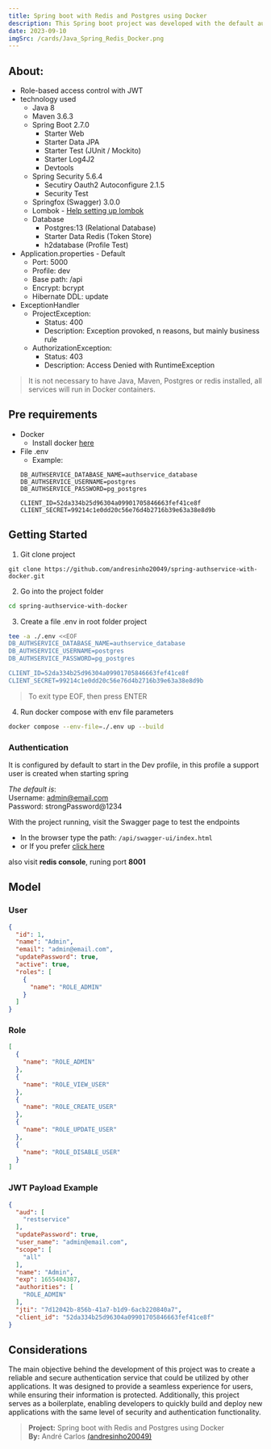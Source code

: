 ```yaml
---
title: Spring boot with Redis and Postgres using Docker
description: This Spring boot project was developed with the default authentication settings in mind and documentation to serve as a basis for developing other projects.
date: 2023-09-10
imgSrc: /cards/Java_Spring_Redis_Docker.png
---
```


## About:
 - Role-based access control with JWT 
 - technology used 
    - Java 8
    - Maven 3.6.3
    - Spring Boot 2.7.0
    	- Starter Web
     	- Starter Data JPA
      	- Starter Test (JUnit / Mockito)
      	- Starter Log4J2
      	- Devtools
    - Spring Security 5.6.4     
    	- Secutiry Oauth2 Autoconfigure 2.1.5
     	- Security Test 
    - Springfox (Swagger) 3.0.0
    - Lombok - [Help setting up lombok](https://projectlombok.org/setup/eclipse)
    - Database
    	- Postgres:13 (Relational Database)
    	- Starter Data Redis (Token Store)
     	- h2database (Profile Test)
- Application.properties - Default 
    - Port: 5000
    - Profile: dev
    - Base path: /api
    - Encrypt: bcrypt
    - Hibernate DDL: update
- ExceptionHandler
    - ProjectException:
        - Status: 400
        - Description: Exception provoked, n reasons, but mainly business rule
    - AuthorizationException:
        - Status: 403
        - Description: Access Denied with RuntimeException
        
> It is not necessary to have Java, Maven, Postgres or redis installed, all services will run in Docker containers.

## Pre requirements
 - Docker 
    - Install docker [here](https://docs.docker.com/engine/install/)
 - File .env 
    - Example:
    ```properties
    DB_AUTHSERVICE_DATABASE_NAME=authservice_database
    DB_AUTHSERVICE_USERNAME=postgres
    DB_AUTHSERVICE_PASSWORD=pg_postgres

    CLIENT_ID=52da334b25d96304a09901705846663fef41ce8f
    CLIENT_SECRET=99214c1e0dd20c56e76d4b2716b39e63a38e8d9b
    ```

## Getting Started
1. Git clone project
 ```git
 git clone https://github.com/andresinho20049/spring-authservice-with-docker.git
 ```
 
2. Go into the project folder
```sh
cd spring-authservice-with-docker
```
 
3. Create a file .env in root folder project
```sh
tee -a ./.env <<EOF
DB_AUTHSERVICE_DATABASE_NAME=authservice_database
DB_AUTHSERVICE_USERNAME=postgres
DB_AUTHSERVICE_PASSWORD=pg_postgres

CLIENT_ID=52da334b25d96304a09901705846663fef41ce8f
CLIENT_SECRET=99214c1e0dd20c56e76d4b2716b39e63a38e8d9b
```
> To exit type EOF, then press ENTER

4. Run docker compose with env file parameters
```sh
docker compose --env-file=./.env up --build
```

### Authentication
It is configured by default to start in the Dev profile, 
in this profile a support user is created when starting spring

_The default is_: <br/>	
Username: admin@email.com   
Password: strongPassword@1234

With the project running, visit the Swagger page to test the endpoints
  - In the browser type the path: `/api/swagger-ui/index.html`
  - or If you prefer [click here](http://localhost:5000/api/swagger-ui/index.html)

also visit **redis console**, runing port **8001**

## Model
### User
```json
{
  "id": 1,
  "name": "Admin",
  "email": "admin@email.com",
  "updatePassword": true,
  "active": true,
  "roles": [
    {
      "name": "ROLE_ADMIN"
    }
  ]
}
```

### Role
```json
[
  {
    "name": "ROLE_ADMIN"
  },
  {
    "name": "ROLE_VIEW_USER"
  },
  {
    "name": "ROLE_CREATE_USER"
  },
  {
    "name": "ROLE_UPDATE_USER"
  },
  {
    "name": "ROLE_DISABLE_USER"
  }
]
```

### JWT Payload Example
```json
{
  "aud": [
    "restservice"
  ],
  "updatePassword": true,
  "user_name": "admin@email.com",
  "scope": [
    "all"
  ],
  "name": "Admin",
  "exp": 1655404387,
  "authorities": [
    "ROLE_ADMIN"
  ],
  "jti": "7d12042b-856b-41a7-b1d9-6acb220840a7",
  "client_id": "52da334b25d96304a09901705846663fef41ce8f"
}
```

## Considerations
The main objective behind the development of this project was to create a reliable and secure authentication service that could be utilized by other applications. It was designed to provide a seamless experience for users, while ensuring their information is protected. Additionally, this project serves as a boilerplate, enabling developers to quickly build and deploy new applications with the same level of security and authentication functionality.

> **Project:** Spring boot with Redis and Postgres using Docker      
> **By:** André Carlos [(andresinho20049)](https://github.com/andresinho20049)     